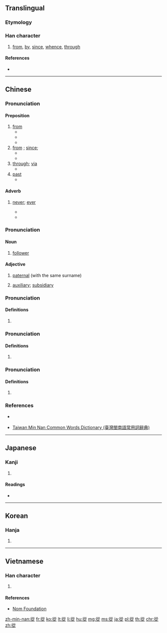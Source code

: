 {{also|从|従}}
==Translingual==
{{Han simplified forms|從|従|从}}
===Etymology===
{{Han compound|辵|从|c1=s|c2=p|t1=walk|ls=psc}}

===Han character===
{{Han char|rn=60|rad=彳|as=08|sn=11|four=28281|canj=HOOOO|ids=⿰彳⿱从龰}}

# [[from]], [[by]], [[since]], [[whence]], [[through]]

====References====
* {{Han ref|kx=0368.180|dkj=10152|dj=0692.140|hdz=20829.120|uh=5F9E|ud=24478|bh=B171|bd=45425}}

----

==Chinese==
{{zh-forms|s=从}}

===Pronunciation===
{{zh-pron
|m=cóng
|c=cung4
|h=pfs=chhiùng;hpy=qiung2
|mn=chîng/chn̂g/chiông/chhiong
|mn_note=chîng, chn̂g - vernacular, chiông, chhiong - literary
|w=
|mc=1
|oc=1,2
|ma=y
|cat=prep,adv
}}

====Preposition====
{{zh-prep}}

# [[from]]
#* {{zh-x|他 從 中國 來。|He comes '''from''' China.}}
#* {{zh-x|你 是 從 哪 個 國家 來 的？|Where are you '''from'''? (Which country are you '''from'''?)}}
#* {{zh-x|我們 只 能 從 我們 的 錯誤 中 學習。|We can learn only '''from''' our mistakes.}}
# [[from]] {{qualifier|a time}}; [[since]];
#* {{zh-x|這 家 店 從 早上 9 點 開 到 晚上 6 點。|This shop is open '''from''' 9 a.m. to 6 p.m.}}
#* {{zh-x|我們 從 小學 三 年級 就是 朋友 了。|We have been friends '''since''' the third grade.}}
# [[through]]; [[via]]
#* {{zh-x|一 陣 清風 從 窗口 吹 來。|A cool breeze came in '''through''' the window.}}
# [[past]] {{qualifier|a place}}
#* {{zh-x|我 每 天 都 從 郵局 經過。|I go '''past''' the post-office every day.}}

====Adverb====
{{zh-adv}}

# {{lb|zh|followed by negative}} [[never]]; [[ever]]
#* {{zh-usex|我 以前 '''從沒''' 見 過 她。|I have '''never''' seen her before}}
#* {{zh-usex|我 '''從不''' 違約。|I '''never''' break my promise.}}

===Pronunciation===
{{zh-pron
|m=cóng,zòng,2nb=Taiwan
|c=zung6
|h=pfs=chiúng;hpy=jiung3
|mn=
|w=
|mc=3
|oc=3
|ma=y
|cat=n,a
}}

====Noun====
{{zh-noun}}

# [[follower]]

====Adjective====
{{zh-adj}}

# {{lb|zh|of relatives}} [[paternal]] (with the same surname)
#: {{zh-usex|從兄|paternal male cousin elder than oneself with the same surname}}
# [[auxiliary]]; [[subsidiary]]

===Pronunciation===
{{zh-pron
|m=cóng,cōng,2nb=Taiwan
|c=sung1,cung1
|h=
|mn=
|w=
|mc=2
|oc=n,1
|ma=y
|cat=
}}

====Definitions====
{{zh-hanzi}}

# {{zh-only used in|從容}}

===Pronunciation===
{{zh-pron
|m=zòng,zōng,2nb=Taiwan
|c=zung1,zung3
|h=
|mn=
|w=
|mc=
|oc=2,n
|ma=y
|cat=
}}

====Definitions====
{{zh-hanzi}}

# {{zh-alt-form|縱}}

===Pronunciation===
{{zh-pron
|m=zōng
|c=zung1
|h=
|mn=
|w=
|mc=
|oc=
|ma=y
|cat=
}}

====Definitions====
{{zh-hanzi}}

# {{zh-alt-form|蹤}}

===References===
* {{qualifier|Hakka}} {{R:hak:Lau 1997}}
* {{qualifier|Min Nan}} [http://twblg.dict.edu.tw/holodict_new/index.html Taiwan Min Nan Common Words Dictionary (臺灣閩南語常用詞辭典)]

----

==Japanese==

===Kanji===
{{ja-kanji|grade=|rs=彳08}}

# {{defn|lang=ja|sort=彳08}}

====Readings====
* {{ja-readings|goon=[[じゅう]] (jū), [[じゅ]] (ju), [[しゅ]] (shu)|kanon=[[しょう]] (shō)|kun=[[したがう]] (shitagau), [[したがって]] (shitagatte), [[おう]] (ou)}}

----

==Korean==

===Hanja===
{{ko-hanja|hangeul=[[종]], [[총]]|eumhun=|rv=jong, chong|mr=chong, ch'ong|y=cong, chong}}

# {{defn|lang=ko|sort=彳08}}

----

==Vietnamese==

===Han character===
{{vi-hantu|[[tòng]], [[tùng]], [[thủng]], [[tuồng]], [[thong]], [[thung]], [[thùng]], [[tồng]], [[tụng]]|rs=彳08}}

# {{defn|lang=vi|sort=彳08}}

====References====
* [http://nomfoundation.org/common/nom_details.php?codepoint=5f9e Nom Foundation]

[[zh-min-nan:從]]
[[fr:從]]
[[ko:從]]
[[lt:從]]
[[li:從]]
[[hu:從]]
[[mg:從]]
[[ms:從]]
[[ja:從]]
[[pl:從]]
[[th:從]]
[[chr:從]]
[[zh:從]]